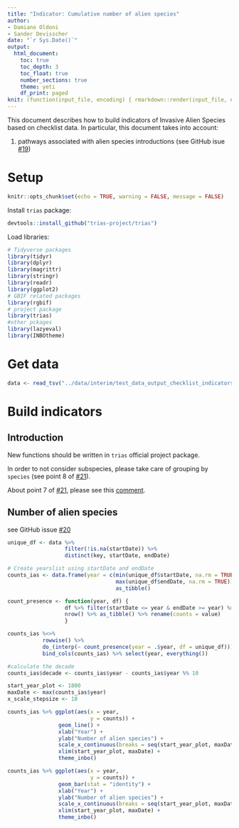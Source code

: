 ```yaml
---
title: "Indicator: Cumulative number of alien species"
author:
- Damiano Oldoni
- Sander Devisscher
date: "`r Sys.Date()`"
output:
  html_document:
    toc: true
    toc_depth: 3
    toc_float: true
    number_sections: true
    theme: yeti
    df_print: paged
knit: (function(input_file, encoding) { rmarkdown::render(input_file, encoding = encoding, output_file = paste0("../docs/",sub(".Rmd", ".html", basename(input_file))))})
---
```


This document describes how to build indicators of Invasive Alien Species based on checklist data. In particular, this document takes into account:

1. pathways associated with alien species introductions (see GitHub isue [#19](https://github.com/trias-project/pipeline/issues/19))

# Setup

```r
knitr::opts_chunk$set(echo = TRUE, warning = FALSE, message = FALSE)
```

Install `trias` package:

```r
devtools::install_github("trias-project/trias")
```

Load libraries:

```r
# Tidyverse packages
library(tidyr)
library(dplyr)
library(magrittr)
library(stringr)
library(readr)
library(ggplot2)
# GBIF related packages
library(rgbif)
# project package
library(trias)
#other pckages
library(lazyeval)
library(INBOtheme)

```

# Get data

```r
data <- read_tsv("../data/interim/test_data_output_checklist_indicators.tsv")

```

# Build indicators

## Introduction

New functions should be written in `trias` official project package.

In order to not consider subspecies, please take care of grouping by `species` (see point 8 of [#21](https://github.com/trias-project/pipeline/issues/21)).

About point 7 of [#21](https://github.com/trias-project/pipeline/issues/21), please see this [comment](https://github.com/trias-project/pipeline/issues/21#issuecomment-381164874).

## Number of alien species

see GitHub issue [#20](https://github.com/trias-project/pipeline/issues/20)

```r

unique_df <- data %>%
                  filter(!is.na(startDate)) %>%
                  distinct(key, startDate, endDate)

# Create yearslist using startDate and endDate 
counts_ias <- data.frame(year = c(min(unique_df$startDate, na.rm = TRUE):
                                  max(unique_df$endDate, na.rm = TRUE))) %>%
                                  as_tibble()

count_presence <- function(year, df) {
                  df %>% filter(startDate <= year & endDate >= year) %>%
                  nrow() %>% as_tibble() %>% rename(counts = value)
                  }

counts_ias %<>%
           rowwise() %>%
           do_(interp(~ count_presence(year = .$year, df = unique_df))) %>%
           bind_cols(counts_ias) %>% select(year, everything())
```

```r
#calculate the decade 
counts_ias$decade <- counts_ias$year - counts_ias$year %% 10
```

```r
start_year_plot <- 1800
maxDate <- max(counts_ias$year)
x_scale_stepsize <- 10
```


```r
counts_ias %>% ggplot(aes(x = year, 
                          y = counts)) +
                geom_line() +
                xlab("Year") +
                ylab("Number of alien species") +
                scale_x_continuous(breaks = seq(start_year_plot, maxDate, x_scale_stepsize))+
                xlim(start_year_plot, maxDate) +
                theme_inbo()

```

```r
counts_ias %>% ggplot(aes(x = year, 
                          y = counts)) +
                geom_bar(stat = "identity") +
                xlab("Year") +
                ylab("Number of alien species") +
                scale_x_continuous(breaks = seq(start_year_plot, maxDate, x_scale_stepsize))+
                xlim(start_year_plot, maxDate) +
                theme_inbo()
```


